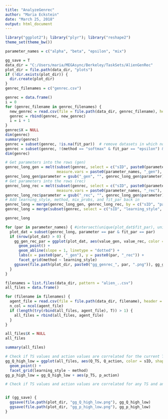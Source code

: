 ```yaml
---
title: "AnalyzeGenrec"
author: "Maria Eckstein"
date: "March 25, 2018"
output: html_document
---
```


```r
library("ggplot2"); library("plyr"); library("reshape2")
theme_set(theme_bw())

parameter_names = c("alpha", "beta", "epsilon", "mix")

gg_save = T
data_dir = "C:/Users/maria/MEGAsync/Berkeley/TaskSets/AlienGenRec"
plot_dir = file.path(data_dir, "plots")
if (!dir.exists(plot_dir)) {
  dir.create(plot_dir)
}
genrec_filenames = c("genrec.csv")
```
```r
genrec = data.frame()
i = 0
for (genrec_filename in genrec_filenames) {
  new_genrec = read.csv(file = file.path(data_dir, genrec_filename), header = T, na.strings = c("", "NA", "NaN"))
  genrec = rbind(genrec, new_genrec)
  i = i + 1
}
genrec$X = NULL
dim(genrec)
summary(genrec)
genrec = subset(genrec, !is.na(fit_par))  # remove datasets in which no parameter was fitted
genrec = subset(genrec, !(method == "softmax" & fit_par == "epsilon") & !(method == "epsilon-greedy" & fit_par == "beta") & !(learning_style == "flat" & fit_par == "mix"))  # remove datasets in which a meaningless parameter was fitted
dim(genrec)

# Get parameters into the rows (gen)
genrec_long_gen = melt(subset(genrec, select = c("sID", paste0(parameter_names, "_gen"))),
                       measure.vars = paste0(parameter_names, "_gen"), variable.name = "parameter")
genrec_long_gen$parameter = gsub("_gen", "", genrec_long_gen$parameter)
# Get parameters into the rows (rec)
genrec_long_rec = melt(subset(genrec, select = c("sID", paste0(parameter_names, "_rec"))),
                       measure.vars = paste0(parameter_names, "_rec"), variable.name = "parameter")
genrec_long_rec$parameter = gsub("_rec", "", genrec_long_gen$parameter)
# Add learning_style, method, mix_probs, and fit_par back in
genrec_long = merge(genrec_long_gen, genrec_long_rec, by = c("sID", "parameter"), suff = c("_gen", "_rec"))
genrec_long = merge(subset(genrec, select = c("sID", "learning_style", "method", "mix_probs", "fit_par")), genrec_long)

genrec_long
```
```r
for (par in parameter_names) { #intersect(unique(plot_dat$fit_par), unique(plot_dat$parameter))) {
  plot_dat = subset(genrec_long, parameter == par & fit_par == par)
  if (nrow(plot_dat) > 0) {
    gg_gen_rec_par = ggplot(plot_dat, aes(value_gen, value_rec, color = mix_probs)) +# & fit_par == par
      geom_point() +
      geom_abline(slope = 1, linetype = "dotted") +
      labs(x = paste0(par, "_gen"), y = paste0(par, "_rec")) +
      facet_grid(method ~ learning_style)
    ggsave(file.path(plot_dir, paste0("gg_genrec_", par, ".png")), gg_gen_rec_par)
  }
}
```
```r

filenames = list.files(data_dir, pattern = "alien_..csv")
all_files = data.frame()

for (filename in filenames) {
  agent_file = read.csv(file = file.path(data_dir, filename), header = T, na.strings = c("", "NA", "NaN"))
  n_col = ncol(agent_file)
  if (length(try(rbind(all_files, agent_file), T)) > 1) {
    all_files = rbind(all_files, agent_file)
  }
}

all_files$X = NULL
all_files

summary(all_files)

# Check if TS values and action values are correlated for the current TS and current action
gg_Q_high_low = ggplot(all_files, aes(Q_TS, Q_action, color = sID, shape = mix_probs)) +
  geom_point() +
  facet_grid(learning_style ~ method)
gg_p_high_low = gg_Q_high_low + aes(p_TS, p_action)

# Check if TS values and action values are correlated for any TS and any action


if (gg_save) {
  ggsave(file.path(plot_dir, "gg_Q_high_low.png"), gg_Q_high_low)
  ggsave(file.path(plot_dir, "gg_p_high_low.png"), gg_p_high_low)
}
```
```r
```
